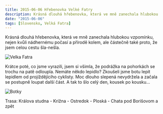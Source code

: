 ```yaml
---
title: 2015-06-06 Hřebenovka Velké Fatry
description: Krásná dlouhá hřebenovka, která ve mně zanechala hlubokou vzpomínku
date: "2015-06-06"
tags: [Slovensko, Velká Fatra]
---
```


Krásná dlouhá hřebenovka, která ve mně zanechala hlubokou vzpomínku, nejen kvůli nádhernému počasí a přírodě kolem, ale částečně také proto, že jsem celou cestu šla-nešla.


<Image
  src="/images/2015-06-06/Velka-Fatra.jpg"
  alt="Velka Fatra"
  width={1280}
  height={750}
  priority
  className="next-image"
/>

Krátce poté, co jsme vyrazili, jsem si všimla, že podrážka na pohorkách se trochu na patě odloupla. Nemáte někdo lepidlo? Zkoušeli jsme botu lepit lepidlem od projíždějícího cyklisty. Moc dlouho slepená nevydržela a začala se postupně loupat další část. A tak to šlo celý den, kousek po kousku…

<Image
  src="/images/2015-06-06/Botky.jpg"
  alt="Botky"
  width={1280}
  height={750}
  priority
  className="next-image"
/>

Trasa: Králova studna - Krížna - Ostredok - Ploská - Chata pod Borišovom a zpět
